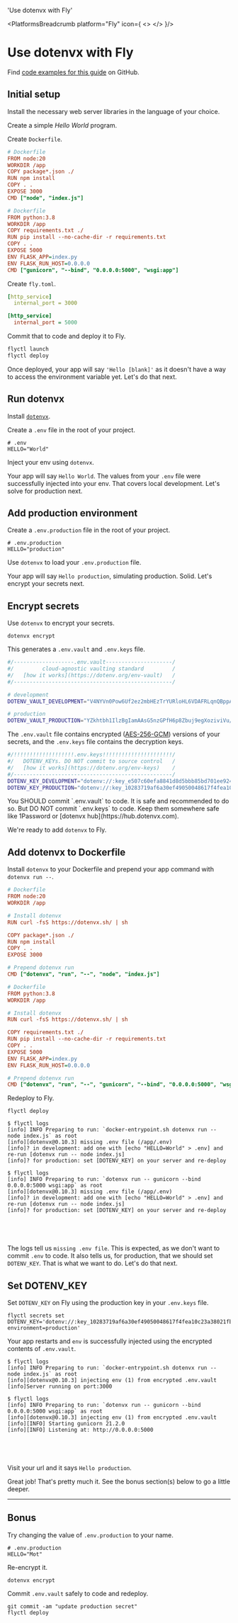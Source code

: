 

  'Use dotenvx with Fly'

<PlatformsBreadcrumb platform="Fly" icon={
  <>
    <FlyIcon className="h-9 w-9 text-[#7B3BE2]"/>
  </>
}/>
# Use dotenvx with Fly
<GuideHeading lead={description} />

<Note>
  Find <a href="https://github.com/dotenvx/examples/tree/master/platforms/fly">code examples for this guide</a> on GitHub.
</Note>

<div className="not-prose grid grid-flow-col auto-cols-max gap-x-6 gap-y-10">
  <NodeIcon className="h-9 w-9 text-[#339933]"/>
  <PythonIcon className="h-9 w-9 text-[#3776AB]"/>
  <PhpIcon className="h-10 w-10 text-[#777BB4]"/>
  <RubyIcon className="h-9 w-9 text-[#CC342D]"/>
  <GoIcon className="h-10 w-10 text-[#00ADD8]"/>
  <RustIcon className="h-10 w-10 text-[#000000] dark:invert"/>
</div>

## Initial setup

Install the necessary web server libraries in the language of your choice.

<InstallLibrariesCodeGroup/>

Create a simple *Hello World* program.

<HelloWorldCodeGroup/>

Create `Dockerfile`.

<CodeGroup>

```ini {{ title: 'Node' }}
# Dockerfile
FROM node:20
WORKDIR /app
COPY package*.json ./
RUN npm install
COPY . .
EXPOSE 3000
CMD ["node", "index.js"]
```

```ini {{ title: 'Python' }}
# Dockerfile
FROM python:3.8
WORKDIR /app
COPY requirements.txt ./
RUN pip install --no-cache-dir -r requirements.txt
COPY . .
EXPOSE 5000
ENV FLASK_APP=index.py
ENV FLASK_RUN_HOST=0.0.0.0
CMD ["gunicorn", "--bind", "0.0.0.0:5000", "wsgi:app"]
```

</CodeGroup>

Create `fly.toml`.

<CodeGroup>

```yaml {{ title: 'Node' }}
[http_service]
  internal_port = 3000
```

```ini {{ title: 'Python' }}
[http_service]
  internal_port = 5000
```
</CodeGroup>

Commit that to code and deploy it to Fly.

```sh
flyctl launch
flyctl deploy
```

<ScreenshotBrowser url="/assets/docs/hello-blank.png" www="yourapp.fly.dev" />

Once deployed, your app will say `'Hello [blank]'` as it doesn't have a way to access the environment variable yet. Let's do that next.

## Run dotenvx

Install [`dotenvx`](https://github.com/dotenvx/dotenvx).

<InstallCodeGroup />

Create a `.env` file in the root of your project.

```shell {{ title: '.env' }}
# .env
HELLO="World"
```

Inject your env using `dotenvx`.

<DotenvxRunLocalCodeGroup/>

<ScreenshotBrowser url="/assets/docs/hello-world.png" www="localhost:$PORT" />

Your app will say `Hello World`. The values from your `.env` file were successfully injected into your env. That covers local development. Let's solve for production next.

## Add production environment

Create a `.env.production` file in the root of your project.

```shell {{ title: '.env.production' }}
# .env.production
HELLO="production"
```

Use `dotenvx` to load your `.env.production` file.

<DotenvxRunProductionLocalCodeGroup/>

<ScreenshotBrowser url="/assets/docs/hello-production.png" www="localhost:$PORT" />

Your app will say `Hello production`, simulating production. Solid. Let's encrypt your secrets next.

## Encrypt secrets

Use `dotenvx` to encrypt your secrets.

```shell
dotenvx encrypt
```

This generates a `.env.vault` and `.env.keys` file.

```bash {{ title: ".env.vault" }}
#/-------------------.env.vault---------------------/
#/         cloud-agnostic vaulting standard         /
#/   [how it works](https://dotenv.org/env-vault)   /
#/--------------------------------------------------/

# development
DOTENV_VAULT_DEVELOPMENT="V4NYVn0Pow6Uf2ez2mbHEzTrYURloHL6VDAFRLqnQBppA/OmHI5x5AXoxCMVor7wOg=="

# production
DOTENV_VAULT_PRODUCTION="YZkhtbh1IlzBgIamAAsG5nzGPfH6p8Zbuj9egXoziviVu/eYIyNjJWtIYyhiW/vHhFbqbsvo5+P9b27OC6ZC7qU="
```

The `.env.vault` file contains encrypted ([AES-256-GCM](https://www.reddit.com/r/cryptography/comments/13kl9ds/how_much_longer_do_you_think_aes_will_last/)) versions of your secrets, and the `.env.keys` file contains the decryption keys.

```bash {{ title: ".env.keys" }}
#/!!!!!!!!!!!!!!!!!!!.env.keys!!!!!!!!!!!!!!!!!!!!!!/
#/   DOTENV_KEYs. DO NOT commit to source control   /
#/   [how it works](https://dotenv.org/env-keys)    /
#/--------------------------------------------------/
DOTENV_KEY_DEVELOPMENT="dotenv://:key_e507c60efa8841d8d5bbb85bd701ee92406cf3b06506d1d80f1553c2a72791e4@dotenvx.com/vault/.env.vault?environment=development"
DOTENV_KEY_PRODUCTION="dotenv://:key_10283719af6a30ef49050048617f4fea10c23a38021fbebeb9fd858caa01852e@dotenvx.com/vault/.env.vault?environment=production"
```

<Note>
  You SHOULD commit `.env.vault` to code. It is safe and recommended to do so. But DO NOT commit `.env.keys` to code. Keep them somewhere safe like 1Password or [dotenvx hub](https://hub.dotenvx.com).
</Note>

We're ready to add `dotenvx` to Fly.

## Add dotenvx to Dockerfile

Install `dotenvx` to your Dockerfile and prepend your app command with `dotenvx run --`.

<CodeGroup>

```ini {{ title: 'Node' }}
# Dockerfile
FROM node:20
WORKDIR /app

# Install dotenvx
RUN curl -fsS https://dotenvx.sh/ | sh

COPY package*.json ./
RUN npm install
COPY . .
EXPOSE 3000

# Prepend dotenvx run
CMD ["dotenvx", "run", "--", "node", "index.js"]
```

```ini {{ title: 'Python' }}
# Dockerfile
FROM python:3.8
WORKDIR /app

# Install dotenvx
RUN curl -fsS https://dotenvx.sh/ | sh

COPY requirements.txt ./
RUN pip install --no-cache-dir -r requirements.txt
COPY . .
EXPOSE 5000
ENV FLASK_APP=index.py
ENV FLASK_RUN_HOST=0.0.0.0

# Prepend dotenvx run
CMD ["dotenvx", "run", "--", "gunicorn", "--bind", "0.0.0.0:5000", "wsgi:app"]
```

</CodeGroup>

Redeploy to Fly.

```
flyctl deploy
```

<CodeGroup>

```shell {{ title: 'Node' }}
$ flyctl logs
[info] INFO Preparing to run: `docker-entrypoint.sh dotenvx run -- node index.js` as root
[info][dotenvx@0.10.3] missing .env file (/app/.env)
[info]? in development: add one with [echo "HELLO=World" > .env] and re-run [dotenvx run -- node index.js]
[info]? for production: set [DOTENV_KEY] on your server and re-deploy
```

```shell {{ title: 'Python' }}
$ flyctl logs
[info] INFO Preparing to run: `dotenvx run -- gunicorn --bind 0.0.0.0:5000 wsgi:app` as root
[info][dotenvx@0.10.3] missing .env file (/app/.env)
[info]? in development: add one with [echo "HELLO=World" > .env] and re-run [dotenvx run -- node index.js]
[info]? for production: set [DOTENV_KEY] on your server and re-deploy
```

```shell {{ title: 'PHP' }}
```

```shell {{ title: 'Ruby' }}
```

```shell {{ title: 'Go' }}
```

```shell {{ title: 'Rust' }}
```

</CodeGroup>

The logs tell us `missing .env file`. This is expected, as we don't want to commit `.env` to code. It also tells us, for production, that we should set `DOTENV_KEY`. That is what we want to do. Let's do that next.

## Set DOTENV_KEY

Set `DOTENV_KEY` on Fly using the production key in your `.env.keys` file.

```shell
flyctl secrets set DOTENV_KEY='dotenv://:key_10283719af6a30ef49050048617f4fea10c23a38021fbebeb9fd858caa01852e@dotenvx.com/vault/.env.vault?environment=production'
```

Your app restarts and `env` is successfully injected using the encrypted contents of `.env.vault`.

<CodeGroup>

```shell {{ title: 'Node' }}
$ flyctl logs
[info] INFO Preparing to run: `docker-entrypoint.sh dotenvx run -- node index.js` as root
[info][dotenvx@0.10.3] injecting env (1) from encrypted .env.vault
[info]Server running on port:3000
```

```shell {{ title: 'Python' }}
$ flyctl logs
[info] INFO Preparing to run: `dotenvx run -- gunicorn --bind 0.0.0.0:5000 wsgi:app` as root
[info][dotenvx@0.10.3] injecting env (1) from encrypted .env.vault
[info][INFO] Starting gunicorn 21.2.0
[info][INFO] Listening at: http://0.0.0.0:5000
```

```shell {{ title: 'PHP' }}
```

```shell {{ title: 'Ruby' }}
```

```shell {{ title: 'Go' }}
```

```shell {{ title: 'Rust' }}
```

</CodeGroup>

Visit your url and it says `Hello production`.

<ScreenshotBrowser url="/assets/docs/hello-production.png" www="yourapp.fly.com" />

<WellDone/>

Great job! That's pretty much it. See the bonus section(s) below to go a little deeper.

---

## Bonus

Try changing the value of `.env.production` to your name.

```shell {{ title: '.env.production' }}
# .env.production
HELLO="Mot"
```

Re-encrypt it.

```shell
dotenvx encrypt
```

Commit `.env.vault` safely to code and redeploy.

```shell
git commit -am "update production secret"
flyctl deploy
```

<ScreenshotBrowser url="/assets/docs/hello-mot.png" />
